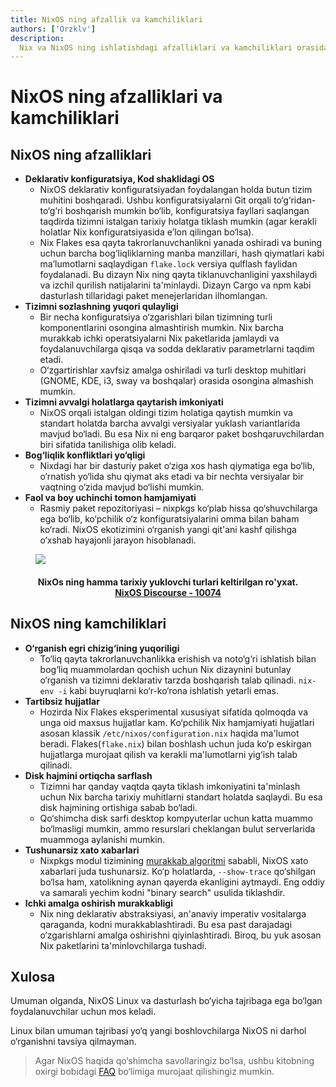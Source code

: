 ```yaml
---
title: NixOS ning afzallik va kamchiliklari
authors: ['Orzklv']
description:
  Nix va NixOS ning ishlatishdagi afzalliklari va kamchiliklari orasida solishtiruv.  
---
```


# NixOS ning afzalliklari va kamchiliklari

## NixOS ning afzalliklari

- **Deklarativ konfiguratsiya, Kod shaklidagi OS**
  - NixOS deklarativ konfiguratsiyadan foydalangan holda butun tizim muhitini boshqaradi. Ushbu konfiguratsiyalarni Git orqali to‘g‘ridan-to‘g‘ri boshqarish mumkin bo‘lib, konfiguratsiya fayllari saqlangan taqdirda tizimni istalgan tarixiy holatga tiklash mumkin (agar kerakli holatlar Nix konfiguratsiyasida e’lon qilingan bo‘lsa).
  - Nix Flakes esa qayta takrorlanuvchanlikni yanada oshiradi va buning uchun barcha bog‘liqliklarning manba manzillari, hash qiymatlari kabi ma’lumotlarni saqlaydigan `flake.lock` versiya qulflash faylidan foydalanadi. Bu dizayn Nix ning qayta tiklanuvchanligini yaxshilaydi va izchil qurilish natijalarini ta'minlaydi. Dizayn Cargo va npm kabi dasturlash tillaridagi paket menejerlaridan ilhomlangan.
- **Tizimni sozlashning yuqori qulayligi**
  - Bir necha konfiguratsiya o‘zgarishlari bilan tizimning turli komponentlarini osongina almashtirish mumkin. Nix barcha murakkab ichki operatsiyalarni Nix paketlarida jamlaydi va foydalanuvchilarga qisqa va sodda deklarativ parametrlarni taqdim etadi.
  - O‘zgartirishlar xavfsiz amalga oshiriladi va turli desktop muhitlari (GNOME, KDE, i3, sway va boshqalar) orasida osongina almashish mumkin.
- **Tizimni avvalgi holatlarga qaytarish imkoniyati**
  - NixOS orqali istalgan oldingi tizim holatiga qaytish mumkin va standart holatda barcha avvalgi versiyalar yuklash variantlarida mavjud bo‘ladi. Bu esa Nix ni eng barqaror paket boshqaruvchilardan biri sifatida tanilishiga olib keladi.
- **Bog‘liqlik konfliktlari yo‘qligi**
  - Nixdagi har bir dasturiy paket o‘ziga xos hash qiymatiga ega bo‘lib, o‘rnatish yo‘lida shu qiymat aks etadi va bir nechta versiyalar bir vaqtning o‘zida mavjud bo‘lishi mumkin.
- **Faol va boy uchinchi tomon hamjamiyati**
  - Rasmiy paket repozitoriyasi – nixpkgs ko‘plab hissa qo‘shuvchilarga ega bo‘lib, ko‘pchilik o‘z konfiguratsiyalarini omma bilan baham ko‘radi. NixOS ekotizimini o‘rganish yangi qit'ani kashf qilishga o‘xshab hayajonli jarayon hisoblanadi.

<figure>
  <img src="https://nixos-and-flakes.thiscute.world/nixos-bootloader.avif" />
  <figcaption>
    <h4 align="center">
      NixOs ning hamma tarixiy yuklovchi turlari keltirilgan ro'yxat. <br/>
      <a href="https://discourse.nixos.org/t/how-to-make-uefis-grub2-menu-the-same-as-bioss-one/10074" target="_blank" rel="noopener noreferrer">
        NixOS Discourse - 10074
      </a>
    </h4>
  </figcaption>
</figure>

## NixOS ning kamchiliklari

- **O‘rganish egri chizig‘ining yuqoriligi**
  - To‘liq qayta takrorlanuvchanlikka erishish va noto‘g‘ri ishlatish bilan bog‘liq muammolardan qochish uchun Nix dizaynini butunlay o‘rganish va tizimni deklarativ tarzda boshqarish talab qilinadi. `nix-env -i` kabi buyruqlarni ko‘r-ko‘rona ishlatish yetarli emas.
- **Tartibsiz hujjatlar**
  - Hozirda Nix Flakes eksperimental xususiyat sifatida qolmoqda va unga oid maxsus hujjatlar kam. Ko‘pchilik Nix hamjamiyati hujjatlari asosan klassik `/etc/nixos/configuration.nix` haqida ma'lumot beradi. Flakes(`flake.nix`) bilan boshlash uchun juda ko‘p eskirgan hujjatlarga murojaat qilish va kerakli ma'lumotlarni yig‘ish talab qilinadi.
- **Disk hajmini ortiqcha sarflash**
  - Tizimni har qanday vaqtda qayta tiklash imkoniyatini ta'minlash uchun Nix barcha tarixiy muhitlarni standart holatda saqlaydi. Bu esa disk hajmining ortishiga sabab bo‘ladi.
  - Qo‘shimcha disk sarfi desktop kompyuterlar uchun katta muammo bo‘lmasligi mumkin, ammo resurslari cheklangan bulut serverlarida muammoga aylanishi mumkin.
- **Tushunarsiz xato xabarlari**
  - Nixpkgs modul tizimining [murakkab algoritmi](https://discourse.nixos.org/t/best-resources-for-learning-about-the-nixos-module-system/1177/4) sababli, NixOS xato xabarlari juda tushunarsiz. Ko‘p holatlarda, `--show-trace` qo‘shilgan bo‘lsa ham, xatolikning aynan qayerda ekanligini aytmaydi. Eng oddiy va samarali yechim kodni "binary search" usulida tiklashdir.
- **Ichki amalga oshirish murakkabligi**
  - Nix ning deklarativ abstraksiyasi, an'anaviy imperativ vositalarga qaraganda, kodni murakkablashtiradi. Bu esa past darajadagi o‘zgarishlarni amalga oshirishni qiyinlashtiradi. Biroq, bu yuk asosan Nix paketlarini ta'minlovchilarga tushadi.

## Xulosa

Umuman olganda, NixOS Linux va dasturlash bo‘yicha tajribaga ega bo‘lgan foydalanuvchilar uchun mos keladi.

Linux bilan umuman tajribasi yo‘q yangi boshlovchilarga NixOS ni darhol o‘rganishni tavsiya qilmayman.

> Agar NixOS haqida qo‘shimcha savollaringiz bo‘lsa, ushbu kitobning oxirgi bobidagi [FAQ](../faq/) bo‘limiga murojaat qilishingiz mumkin.
